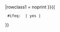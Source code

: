 {{Infobox
|decat          = yes
|child          = {{{child|<includeonly>yes</includeonly>}}}
|bodystyle      = border-spacing:2px

|datastyle      = background:#CCF; font-weight:bold

|data1     = {{ #ifeq: {{{portal|yes}}} | yes | {{portal-inline|动漫|size=tiny}} }}
|rowclass1 = noprint
}}{{
  #ifeq: {{{child<includeonly>|yes</includeonly>}}} | yes | </table>
}}<noinclude>

{{Documentation}}
</noinclude>